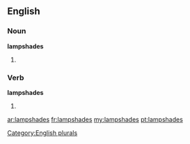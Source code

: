 ==English==

===Noun===
'''lampshades'''

# {{plural of|[[lampshade]]}}

===Verb===
'''lampshades'''

# {{third-person singular of|lampshade}}

[[Category:English plurals]]

[[ar:lampshades]]
[[fr:lampshades]]
[[my:lampshades]]
[[pt:lampshades]]